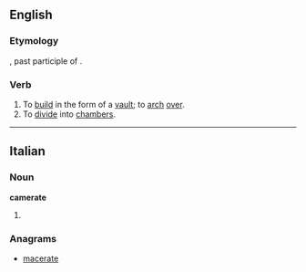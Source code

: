 ==English==

===Etymology===
{{etyl|la}} {{lena}} {{term|cameratus|lang=la}}, past participle of {{term|camerare|lang=la}}.

===Verb===
{{en-verb|camerat|ed}}

# To [[build]] in the form of a [[vault]]; to [[arch]] [[over]].
# To [[divide]] into [[chambers]].

{{Webster 1913}}

----

==Italian==

===Noun===
'''camerate''' {{f}}

# {{plural of|camerata|lang=it}}

===Anagrams===
* [[macerate#Italian|macerate]]